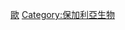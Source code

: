 {{Catnav|頁面分類|各種主題的頁面分類|按國家分類|各國生物|各國植物}}
{{Catnav|頁面分類|各種主題的頁面分類|按國家分類|各國生物|保加利亚生物}}
{{Commons category|Flora of Bulgaria}}

[[Category:各國植物|歐]]
[[Category:保加利亞生物|Category:保加利亞生物]]